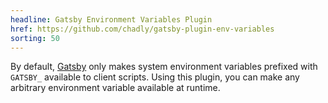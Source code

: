 ```yaml
---
headline: Gatsby Environment Variables Plugin
href: https://github.com/chadly/gatsby-plugin-env-variables
sorting: 50
---
```


By default, [Gatsby](https://www.gatsbyjs.org/) only makes system environment variables prefixed with `GATSBY_` available to client scripts. Using this plugin, you can make any arbitrary environment variable available at runtime.
